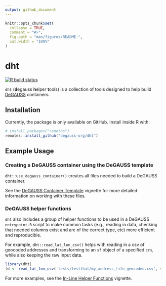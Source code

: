 ```yaml
---
output: github_document
---
```


<!-- README.md is generated from README.Rmd. Please edit that file -->

```r
knitr::opts_chunk$set(
  collapse = TRUE,
  comment = "#>",
  fig.path = "man/figures/README-",
  out.width = "100%"
)
```

# dht

<!-- badges: start -->
[![R build status](https://github.com/degauss-org/dht/workflows/R-CMD-check/badge.svg)](https://github.com/degauss-org/dht/actions)
<!-- badges: end -->

`dht` (**d**egauss **h**elper **t**ools) is a collection of tools designed to help build [DeGAUSS](https://degauss.org) containers.

## Installation

Currently, the package is only available on GitHub. Install inside R with:

``` r
# install.packages("remotes")
remotes::install_github("degauss-org/dht")
```

## Example Usage

### Creating a DeGAUSS container using the DeGAUSS template

`dht::use_degauss_container()` creates all files needed to build a DeGAUSS container.  

See the [DeGAUSS Container Template](https://degauss.org/dht/articles/template-functions.html) vignette for more detailed information on working with these files.
   
### DeGAUSS helper functions

`dht` also includes a group of helper functions to be used in a DeGAUSS `entrypoint.R` script to make common tasks (e.g., reading in data, checking that needed columns exist and are of the correct type, etc) more efficient and reproducible. 

For example, `dht::read_lat_lon_csv()` helps with reading in a csv of geocoded addresses and transforming to an `sf` object of a specified `crs`, while also keeping the raw input data.

```r
library(dht)
(d <- read_lat_lon_csv('tests/testthat/my_address_file_geocoded.csv', sf = T, project_to_crs = 5072))
```

For more examples, see the [In-Line Helper Functions](https://degauss.org/dht/articles/helper-functions.html) vignette.



